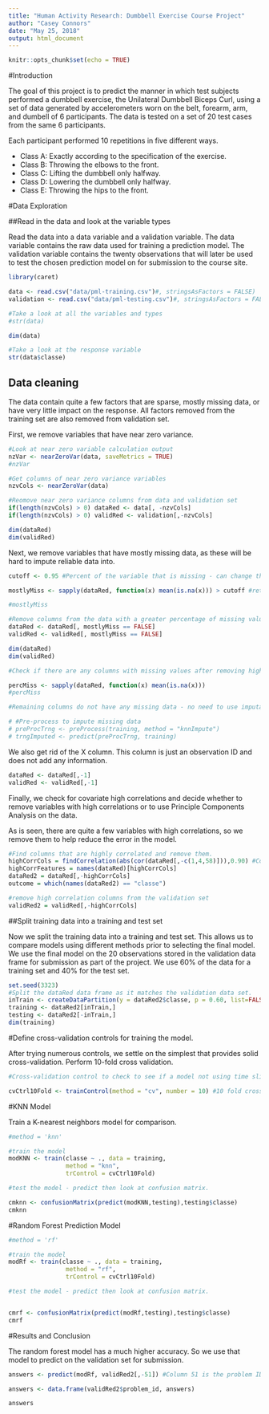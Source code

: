 ```yaml
---
title: "Human Activity Research: Dumbbell Exercise Course Project"
author: "Casey Connors"
date: "May 25, 2018"
output: html_document
---
```


```r
knitr::opts_chunk$set(echo = TRUE)
```

#Introduction

The goal of this project is to predict the manner in which test subjects performed 
a dumbbell exercise, the Unilateral Dumbbell Biceps Curl, using a set of data generated 
by accelerometers worn on the belt, forearm, arm, and dumbell of 6 participants. The 
data is tested on a set of 20 test cases from the same 6 participants.

Each participant performed 10 repetitions in five different ways.

- Class A: Exactly according to the specification of the exercise.
- Class B: Throwing the elbows to the front.
- Class C: Lifting the dumbbell only halfway.
- Class D: Lowering the dumbbell only halfway.
- Class E: Throwing the hips to the front.


#Data Exploration

##Read in the data and look at the variable types

Read the data into a data variable and a validation variable.  The data variable contains the 
raw data used for training a prediction model.  The validation variable contains the twenty 
observations that will later be used to test the chosen prediction model on for submission to the 
course site.

```r
library(caret)

data <- read.csv("data/pml-training.csv")#, stringsAsFactors = FALSE)
validation <- read.csv("data/pml-testing.csv")#, stringsAsFactors = FALSE)

#Take a look at all the variables and types
#str(data)

dim(data)

#Take a look at the response variable
str(data$classe)

```


## Data cleaning

The data contain quite a few factors that are sparse, mostly missing data, or have very
little impact on the response.  All factors removed from the training set are also removed from
validation set.

First, we remove variables that have near zero variance.

```r
#Look at near zero variable calculation output
nzVar <- nearZeroVar(data, saveMetrics = TRUE)
#nzVar

#Get columns of near zero variance variables
nzvCols <- nearZeroVar(data)

#Reomove near zero variance columns from data and validation set
if(length(nzvCols) > 0) dataRed <- data[, -nzvCols]
if(length(nzvCols) > 0) validRed <- validation[,-nzvCols]

dim(dataRed)
dim(validRed)

```


Next, we remove variables that have mostly missing data, as these will be hard to impute
reliable data into. 

```r

cutoff <- 0.95 #Percent of the variable that is missing - can change this to be less inclusive

mostlyMiss <- sapply(dataRed, function(x) mean(is.na(x))) > cutoff #return a logical vector of variables that have a greater percentage of missing values than the cutoff

#mostlyMiss

#Remove columns from the data with a greater percentage of missing values than the cutoff - currently if greater then 95% missing
dataRed <- dataRed[, mostlyMiss == FALSE]
validRed <- validRed[, mostlyMiss == FALSE]

dim(dataRed)
dim(validRed)

#Check if there are any columns with missing values after removing high amounts of missing

percMiss <- sapply(dataRed, function(x) mean(is.na(x)))
#percMiss

#Remaining columns do not have any missing data - no need to use imputation

# #Pre-process to impute missing data
# preProcTrng <- preProcess(training, method = "knnImpute")
# trngImputed <- predict(preProcTrng, training)


```

We also get rid of the X column.  This column is just an observation ID and does not add any
information.

```r
dataRed <- dataRed[,-1]
validRed <- validRed[,-1]


```

Finally, we check for covariate high correlations and decide whether to remove variables with high 
correlations or to use Principle Components Analysis on the data.

As is seen, there are quite a few variables with high correlations, so we remove them
to help reduce the error in the model.


```r

#Find columns that are highly correlated and remove them.
highCorrCols = findCorrelation(abs(cor(dataRed[,-c(1,4,58)])),0.90) #Columns 1, 4 are non-numeric factors - subject name and data, respectively.  Column 58 is the response.
highCorrFeatures = names(dataRed)[highCorrCols]
dataRed2 = dataRed[,-highCorrCols]
outcome = which(names(dataRed2) == "classe")

#remove high correlation columns from the validation set
validRed2 = validRed[,-highCorrCols]

```

##Split training data into a training and test set

Now we split the training data into a training and test set. This allows us to compare models 
using different methods prior to selecting the final model.  We use the final model on the 
20 observations stored in the validation data frame for submission as part of the project. We
use 60% of the data for a training set and 40% for the test set.

```r

set.seed(3323)
#Split the dataRed data frame as it matches the validation data set.
inTrain <- createDataPartition(y = dataRed2$classe, p = 0.60, list=FALSE)
training <- dataRed2[inTrain,]
testing <- dataRed2[-inTrain,]
dim(training)


```


#Define cross-validation controls for training the model.

After trying numerous controls, we settle on the simplest that provides solid cross-validation.  Perform 10-fold cross validation.

```r


#Cross-validation control to check to see if a model not using time slice cross-validation will give just as good results

cvCtrl10Fold <- trainControl(method = "cv", number = 10) #10 fold cross-validation repeated once.

```

#KNN Model

Train a K-nearest neighbors model for comparison.  

```r

#method = 'knn'

#train the model
modKNN <- train(classe ~ ., data = training,
                method = "knn",
                trControl = cvCtrl10Fold)

#test the model - predict then look at confusion matrix.

cmknn <- confusionMatrix(predict(modKNN,testing),testing$classe)
cmknn


```


#Random Forest Prediction Model

```r
#method = 'rf'

#train the model
modRf <- train(classe ~ ., data = training,
                method = "rf",
                trControl = cvCtrl10Fold)

#test the model - predict then look at confusion matrix.


cmrf <- confusionMatrix(predict(modRf,testing),testing$classe)
cmrf

```

#Results and Conclusion

The random forest model has a much higher accuracy.  So we use that model to predict on the 
validation set for submission.

```r
answers <- predict(modRf, validRed2[,-51]) #Column 51 is the problem ID, we won't predict on that.

answers <- data.frame(validRed2$problem_id, answers)

answers


```














